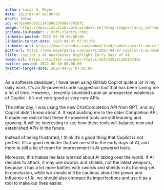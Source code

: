```yaml
---
author: Lucas A. Meyer
date: 2023-04-07 06:00:00
draft: false
id: 4676a4b9da3c2143d4033688977810f1
image: https://mpsocial.blob.core.windows.net/blog-images/fancy_schnauzer.png
include-in-header: /_msft-clarity.html
linkedin-posted: 2022-06-30 06:00:00
linkedin-target-date: 2023-04-07 07:01:00
linkedin-url: https://www.linkedin.com/embed/feed/update/urn:li:share:7050104951657660417
post-url: https://www.meyerperin.com/posts/2023-04-07-copilot-s-ai-weaknesses-highlight-early-days-of-ai.html
title: Copilot's AI Weaknesses Highlight Early Days of AI
tweet-url: https://twitter.com/user/status/1644339251369107456
twitter-posted: 2022-06-30 06:00:00
twitter-target-date: 2023-04-07 07:01:00
---
```


As a software developer, I have been using GitHub Copilot quite a lot in my daily work. It's an AI-powered code suggestion tool that has been saving me a lot of time. However, I recently stumbled upon an unexpected weakness of Copilot - it's not very good at very new APIs. 

The other day, I was using the new ChatCompletion API from GPT, and my Copilot didn't know about it. It kept pushing me to the older Completion API. It made me realize that these AI-powered tools are still learning and growing. It will be interesting to see how these tools will balance new and established APIs in the future.

Instead of being frustrated, I think it's a good thing that Copilot is not perfect. It's a good reminder that we are still in the early days of AI, and there is still a lot of room for improvement in AI-powered tools. 

Moreover, this makes me less worried about AI taking over the world. If AI decides to attack, it may use swords and shields, not the latest weapons, because it has a lot more battles with swords and shields in its training set. In conclusion, while we should still be cautious about the power and influence of AI, we should also embrace its imperfections and use it as a tool to make our lives easier.
